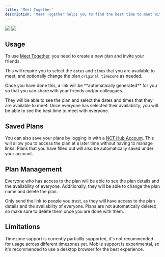 ```yaml
---
title: 'Meet Together'
description: 'Meet Together helps you to find the best time to meet with everyone.'
---
```


<img className="block dark:hidden" src="/images/meet-together/hero-light.png" />
<img className="hidden dark:block" src="/images/meet-together/hero-dark.png" />

## Usage

To use [Meet Together](https://rmitnct.club/meet-together), you need to create a new plan and invite your friends.

This will require you to select the `dates` and `times` that you are available to meet, and optionally change the plan `original timezone` as needed.

<Info>
  Once you have done this, a link will be **automatically generated** for you so
  that you can share with your friends and/or colleagues.
</Info>

They will be able to see the plan and select the dates and times that they are available to meet. Once everyone has selected their availability, you will be able to see the best time to meet with everyone.

## Saved Plans

You can also save your plans by logging in with a [NCT Hub Account](https://rmitnct.club/login). This will allow you to access the plan at a later time without having to manage links. Plans that you have filled out will also be automatically saved under your account.

## Plan Management

Everyone who has access to the plan will be able to see the plan details and the availability of everyone. Additionally, they will be able to change the plan name and delete the plan.

<Warning>
  Only send the link to people you trust, as they will have access to the plan
  details and the availability of everyone.
</Warning>

<Tip>
  Plans are not automatically deleted, so make sure to delete them once you are
  done with them.
</Tip>

## Limitations

<Warning>
  Timezone support is currently partiallly supported, it's not recommended for
  usage across different timezones yet.
</Warning>
<Warning>
  Mobile support is experimental, so it's recommended to use a desktop browser
  for the best experience.
</Warning>
